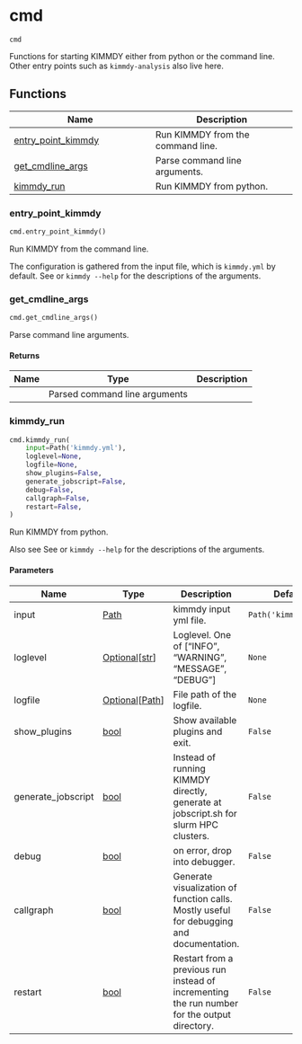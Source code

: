 # cmd { #kimmdy.cmd }

`cmd`

Functions for starting KIMMDY either from python or the command line.
Other entry points such as `kimmdy-analysis` also live here.

## Functions

| Name | Description |
| --- | --- |
| [entry_point_kimmdy](#kimmdy.cmd.entry_point_kimmdy) | Run KIMMDY from the command line. |
| [get_cmdline_args](#kimmdy.cmd.get_cmdline_args) | Parse command line arguments. |
| [kimmdy_run](#kimmdy.cmd.kimmdy_run) | Run KIMMDY from python. |

### entry_point_kimmdy { #kimmdy.cmd.entry_point_kimmdy }

```python
cmd.entry_point_kimmdy()
```

Run KIMMDY from the command line.

The configuration is gathered from the input file,
which is `kimmdy.yml` by default.
See [](`~kimmdy.cmd.get_cmdline_args`) or `kimmdy --help`
for the descriptions of the arguments.

### get_cmdline_args { #kimmdy.cmd.get_cmdline_args }

```python
cmd.get_cmdline_args()
```

Parse command line arguments.

#### Returns {.doc-section .doc-section-returns}

| Name   | Type                          | Description   |
|--------|-------------------------------|---------------|
|        | Parsed command line arguments |               |

### kimmdy_run { #kimmdy.cmd.kimmdy_run }

```python
cmd.kimmdy_run(
    input=Path('kimmdy.yml'),
    loglevel=None,
    logfile=None,
    show_plugins=False,
    generate_jobscript=False,
    debug=False,
    callgraph=False,
    restart=False,
)
```

Run KIMMDY from python.

Also see See [](`~kimmdy.cmd.get_cmdline_args`) or `kimmdy --help` for the descriptions of the arguments.

#### Parameters {.doc-section .doc-section-parameters}

| Name               | Type                                                    | Description                                                                                  | Default              |
|--------------------|---------------------------------------------------------|----------------------------------------------------------------------------------------------|----------------------|
| input              | [Path](`pathlib.Path`)                                  | kimmdy input yml file.                                                                       | `Path('kimmdy.yml')` |
| loglevel           | [Optional](`typing.Optional`)\[[str](`str`)\]           | Loglevel. One of ["INFO", "WARNING", "MESSAGE", "DEBUG"]                                     | `None`               |
| logfile            | [Optional](`typing.Optional`)\[[Path](`pathlib.Path`)\] | File path of the logfile.                                                                    | `None`               |
| show_plugins       | [bool](`bool`)                                          | Show available plugins and exit.                                                             | `False`              |
| generate_jobscript | [bool](`bool`)                                          | Instead of running KIMMDY directly, generate at jobscript.sh for slurm HPC clusters.         | `False`              |
| debug              | [bool](`bool`)                                          | on error, drop into debugger.                                                                | `False`              |
| callgraph          | [bool](`bool`)                                          | Generate visualization of function calls. Mostly useful for debugging and documentation.     | `False`              |
| restart            | [bool](`bool`)                                          | Restart from a previous run instead of incrementing the run number for the output directory. | `False`              |